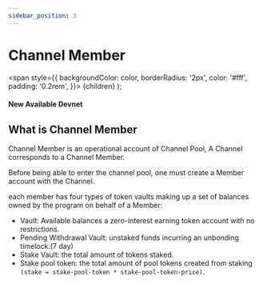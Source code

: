 ```yaml
---
sidebar_position: 3
---
```


# Channel Member

  <span
    style={{
      backgroundColor: color,
      borderRadius: '2px',
      color: '#fff',
      padding: '0.2rem',
    }}>
    {children}
  </span>
);

#### New Available <Highlight color="#25c2a0">Devnet</Highlight>

## What is Channel Member

Channel Member is an operational account of Channel Pool, A Channel corresponds to a Channel Member.

Before being able to enter the channel pool, one must create a Member account with the Channel.

each member has four types of token vaults making up a set of balances owned by the program on behalf of a Member:

* Vault: Available balances a zero-interest earning token account with no restrictions.
* Pending Withdrawal Vault: unstaked funds incurring an unbonding timelock.(7 day)
* Stake Vault: the total amount of tokens staked.
* Stake pool token: the total amount of pool tokens created from staking `(stake = stake-pool-token * stake-pool-token-price)`.
